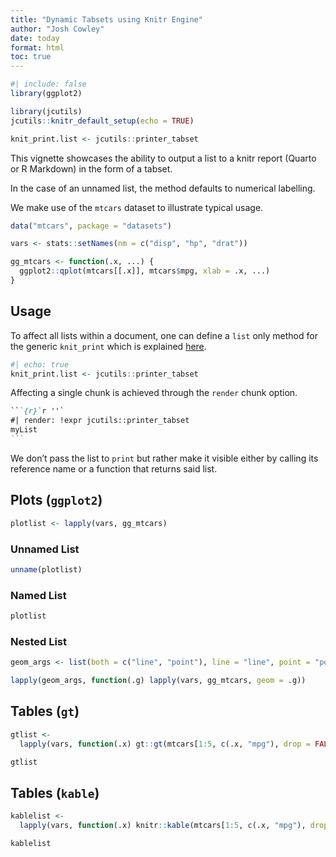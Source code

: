 ```yaml
---
title: "Dynamic Tabsets using Knitr Engine"
author: "Josh Cowley"
date: today
format: html
toc: true
---
```


```r
#| include: false
library(ggplot2)

library(jcutils)
jcutils::knitr_default_setup(echo = TRUE)

knit_print.list <- jcutils::printer_tabset
```

This vignette showcases the ability to output a list to a knitr report 
    (Quarto or R Markdown) in the form of a tabset.

In the case of an unnamed list, the method defaults to numerical labelling.

We make use of the `mtcars` dataset to illustrate typical usage.

```r
data("mtcars", package = "datasets")

vars <- stats::setNames(nm = c("disp", "hp", "drat"))

gg_mtcars <- function(.x, ...) {
  ggplot2::qplot(mtcars[[.x]], mtcars$mpg, xlab = .x, ...)
}
```

## Usage

To affect all lists within a document, one can define a `list` only method for
    the generic `knit_print` which is explained [here][knit_print_vignette].

```r
#| echo: true
knit_print.list <- jcutils::printer_tabset
```

Affecting a single chunk is achieved through the `render` chunk option.

````markdown
```{r}`r ''`
#| render: !expr jcutils::printer_tabset
myList
```
````

::: {.callout-note}
We don't pass the list to `print` but rather make it visible either by calling 
    its reference name or a function that returns said list.
::::

## Plots (`ggplot2`)

```r
plotlist <- lapply(vars, gg_mtcars)
```

### Unnamed List

```r
unname(plotlist)
```

### Named List

```r
plotlist
```

### Nested List

```r
geom_args <- list(both = c("line", "point"), line = "line", point = "point")

lapply(geom_args, function(.g) lapply(vars, gg_mtcars, geom = .g))
```

## Tables (`gt`)

```r
gtlist <- 
  lapply(vars, function(.x) gt::gt(mtcars[1:5, c(.x, "mpg"), drop = FALSE]))
```

```r
gtlist
```

## Tables (`kable`)

```r
kablelist <-
  lapply(vars, function(.x) knitr::kable(mtcars[1:5, c(.x, "mpg"), drop = FALSE]))
```

```r
kablelist
```


[knit_print_vignette]:
  https://cran.r-project.org/web/packages/knitr/vignettes/knit_print.html
  "Knitr - Custom Print Methods"
